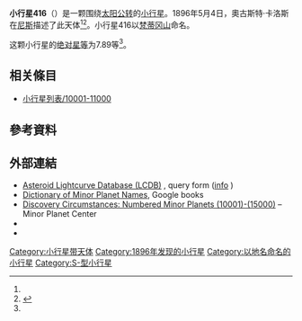 {{Infobox planet
 | minorplanet     = yes
 | name            = 416 Vaticana
 | background      = #D6D6D6
 | image = 
 | image_size      = 
 | caption         =
 | discovery_ref   =  <ref name="MPC-object" />
 | discoverer      = [[奧古斯特·卡洛斯|奧古斯特·卡洛斯]]
 | discovery_site  = [[尼斯|尼斯]]
 | discovered      = 1896年5月4日
 | mpc_name        = 416 Vaticana
 | alt_names       = 416 Vaticana
 | pronounced      = 
 | named_after     = <ref name="MPC-object" />
 | mp_category     = [[主帶小行星|主帶小行星]] <ref name="MPC-object" /><ref name="jpldata" />
 | orbit_ref       = <ref name="a">[http://ssd.jpl.nasa.gov/sbdb.cgi?sstr=416 416] {{Wayback|url=http://ssd.jpl.nasa.gov/sbdb.cgi?sstr=416 |date=20210717063428 }}，小行星數據庫瀏覽器（JPL Small-Body Database Browser）－[[美国国家航空航天局|美国国家航空航天局]]喷气推进实验室</ref>
 | epoch           = 2018-03-23.0（[[儒略日|JD]] 2458200.5）
 | uncertainty     = 0
 | observation_arc = 
 | aphelion = {{convert|3.400|AU|km|3|abbr=on|lk=out}}
 | perihelion      = {{convert|2.1817632|AU|km|3|abbr=on}}
 | semimajor       = 2.7908020
 | eccentricity    = 0.2182307
 | period          = 4.66[[儒略年|yr]]
 | mean_anomaly    = 34.89007[[度|°]]
 | mean_motion     = {{Deg2DMS|0.21140260|sup=ms}} / day
 | inclination     = 12.86343
 | asc_node        = 58.08623°
 | arg_peri        = 198.03486
 | mean_diameter   = 
 | rotation        = 
 | albedo          =
 | spectral_type   =
 | abs_magnitude   = 7.89<ref name="jpldata" />
}}
'''小行星416'''（{{lang-en|416 Vaticana}}）是一颗围绕[[太阳|太阳]][[公转|公转]]的[[小行星|小行星]]。1896年5月4日，奧古斯特·卡洛斯在[[尼斯|尼斯]]描述了此天体<ref name="a" /><ref>{{cite news|title=小行星列表|url=http://cfa-www.harvard.edu/iau/lists/NumberedMPs.txt|accessdate=2018-10-19|newspaper=哈佛大学|archive-date=2008-05-17|archive-url=https://web.archive.org/web/20080517010638/http://cfa-www.harvard.edu/iau/lists/NumberedMPs.txt|dead-url=no}}</ref>。小行星416以[[梵蒂冈山|梵蒂冈山]]命名。

这颗小行星的[[绝对星等|绝对星等]]为7.89等<ref name="a" />。

== 相关條目 ==
*[[小行星列表/10001-11000|小行星列表/10001-11000]]

== 參考資料 ==
{{reflist|refs=

<ref name="jpldata">{{cite web
  |type       = 2018-01-26 last obs.
  |title      = JPL Small-Body Database Browser:416 Vaticana-416 Vaticana
  |url        = https://ssd.jpl.nasa.gov/sbdb.cgi?sstr=416
  |publisher  = [[Jet_Propulsion_Laboratory|Jet Propulsion Laboratory]]
  |accessdate = 28 March 2018}}</ref>

<ref name="MPC-object">{{cite web
  |title      = 416 Vaticana
  |work      = Minor Planet Center
  |url      = https://www.minorplanetcenter.net/db_search/show_object?object_id=416
  |accessdate      = 28 March 2018
  |archive-date      = 2016-03-04
  |archive-url      = https://web.archive.org/web/20160304113446/http://minorplanetcenter.net/db_search/show_object?object_id=416
  |dead-url      = no
  }}</ref>

}}

==  外部連結 ==
* [http://www.minorplanet.info/PHP/lcdbsummaryquery.php Asteroid Lightcurve Database (LCDB)] {{Wayback|url=http://www.minorplanet.info/PHP/lcdbsummaryquery.php |date=20171210173955 }}, query form ([http://www.minorplanet.info/lightcurvedatabase.html info] {{Wayback|url=http://www.minorplanet.info/lightcurvedatabase.html |date=20171216050541 }})
* [https://books.google.com/books?id=aeAg1X7afOoC&pg Dictionary of Minor Planet Names], Google books
* [http://www.minorplanetcenter.net/iau/lists/NumberedMPs010001.html Discovery Circumstances: Numbered Minor Planets (10001)-(15000)] {{Wayback|url=http://www.minorplanetcenter.net/iau/lists/NumberedMPs010001.html |date=20180612162317 }} – Minor Planet Center
* {{AstDys|416}}
* {{JPL small body}}

{{Minor Planet Number|[[小行星415|小行星415]]|[[小行星417|小行星417]]}}
{{小天体}}

[[Category:小行星带天体|Category:小行星带天体]]
[[Category:1896年发现的小行星|Category:1896年发现的小行星]]
[[Category:以地名命名的小行星|Category:以地名命名的小行星]]
[[Category:S-型小行星|Category:S-型小行星]]